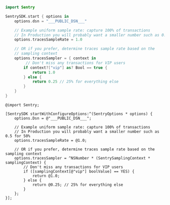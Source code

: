 ```swift {tabTitle:Swift}
import Sentry

SentrySDK.start { options in
    options.dsn = "___PUBLIC_DSN___"

    // Example uniform sample rate: capture 100% of transactions
    // In Production you will probably want a smaller number such as 0.5 for 50%
    options.tracesSampleRate = 1.0

    // OR if you prefer, determine traces sample rate based on the
    // sampling context
    options.tracesSampler = { context in
         // Don't miss any transactions for VIP users 
        if context?["vip"] as? Bool == true { 
            return 1.0 
        } else { 
            return 0.25 // 25% for everything else
        }
    }
}
```

```objc {tabTitle:Objective-C}
@import Sentry;

[SentrySDK startWithConfigureOptions:^(SentryOptions * options) {
    options.Dsn = @"___PUBLIC_DSN___";
    
    // Example uniform sample rate: capture 100% of transactions
    // In Production you will probably want a smaller number such as 0.5 for 50%
    options.tracesSampleRate = @1.0;
    
    // OR if you prefer, determine traces sample rate based on the sampling context
    options.tracesSampler = ^NSNumber * (SentrySamplingContext * samplingContext) {
        // Don't miss any transactions for VIP users 
        if ([samplingContext[@"vip"] boolValue] == YES) { 
            return @1.0; 
        } else { 
            return @0.25; // 25% for everything else
        }
    };
}];
```
